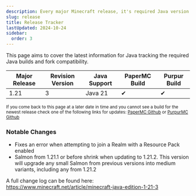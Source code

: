 ```yaml
---
description: Every major Minecraft release, it's required Java version and noticable changes.
slug: release
title: Release Tracker
lastUpdated: 2024-10-24
sidebar:
  order: 3
---
```


This page aims to cover the latest information for Java tracking the required Java builds and fork compatibility.

 Major Release | Revision Version | Java Support | PaperMC Build | Purpur Build
------------ |------------ | ------------        | --------| --------
1.21         | 3          | Java 21          |  ✔     |  ✔

<small>If you come back to this page at a later date in time and you cannot see a build for the newest release check one of the following links for updates: <a href="https://github.com/PaperMC/Paper/issues">PaperMC Github</a> or <a href="https://github.com/PurpurMC/Purpur/issues">PurpurMC Github</a></small>

### Notable Changes

<ul class="pl-5 list-disc">
  <li>Fixes an error when attempting to join a Realm with a Resource Pack enabled</li>
  <li>Salmon from 1.21.1 or before shrink when updating to 1.21.2. This version will upgrade any small Salmon from previous versions into medium variants, including any from 1.21.2</li>
</ul>

A full change log can be found here: https://www.minecraft.net/article/minecraft-java-edition-1-21-3
